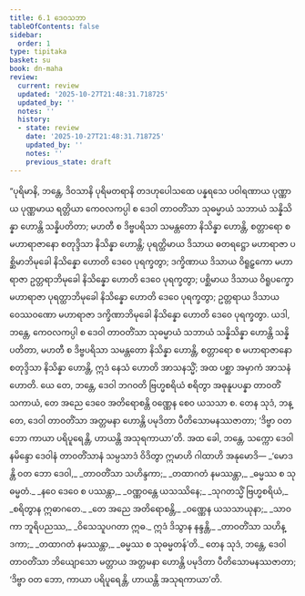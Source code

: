 ```yaml
---
title: 6.1 ဒေဝသဘာ
tableOfContents: false
sidebar:
  order: 1
type: tipitaka
basket: su
book: dn-maha
review:
  current: review
  updated: '2025-10-27T21:48:31.718725'
  updated_by: ''
  notes: ''
  history:
  - state: review
    date: '2025-10-27T21:48:31.718725'
    updated_by: ''
    notes: ''
    previous_state: draft
---
```



<ReviewStatus review={frontmatter.review} showDetails={true} />

<HypothesisAnnotation frontmatter={frontmatter} />

<DynamicBreadcrumb />

<Division number="294" book="dn-maha" e="ch" v="7" p="178">

<Paragraph number="645" book="dn-maha">
“ပုရိမာနိ, ဘန္တေ, ဒိဝသာနိ ပုရိမတရာနိ တဒဟုပေါသထေ ပန္နရသေ ပဝါရဏာယ ပုဏ္ဏာယ ပုဏ္ဏမာယ ရတ္တိယာ ကေဝလကပ္ပါ စ ဒေဝါ တာဝတိံသာ သုဓမ္မာယံ သဘာယံ သန္နိသိန္နာ ဟောန္တိ သန္နိပတိတာ; မဟတီ စ ဒိဗ္ဗပရိသာ သမန္တတော နိသိန္နာ ဟောန္တိ, စတ္တာရော စ မဟာရာဇာနော စတုဒ္ဒိသာ နိသိန္နာ ဟောန္တိ; ပုရတ္ထိမာယ ဒိသာယ ဓတရဋ္ဌော မဟာရာဇာ ပစ္ဆိမာဘိမုခေါ နိသိန္နော ဟောတိ ဒေဝေ ပုရက္ခတွာ; ဒက္ခိဏာယ ဒိသာယ ဝိရူဠှကော မဟာရာဇာ ဥတ္တရာဘိမုခေါ နိသိန္နော ဟောတိ ဒေဝေ ပုရက္ခတွာ; ပစ္ဆိမာယ ဒိသာယ ဝိရူပက္ခော မဟာရာဇာ ပုရတ္ထာဘိမုခေါ နိသိန္နော ဟောတိ ဒေဝေ ပုရက္ခတွာ; ဥတ္တရာယ ဒိသာယ ဝေဿဝဏော မဟာရာဇာ ဒက္ခိဏာဘိမုခေါ နိသိန္နော ဟောတိ ဒေဝေ ပုရက္ခတွာ. ယဒါ, ဘန္တေ, ကေဝလကပ္ပါ စ ဒေဝါ တာဝတိံသာ သုဓမ္မာယံ သဘာယံ သန္နိသိန္နာ ဟောန္တိ သန္နိပတိတာ, မဟတီ စ ဒိဗ္ဗပရိသာ သမန္တတော နိသိန္နာ ဟောန္တိ, စတ္တာရော စ မဟာရာဇာနော စတုဒ္ဒိသာ နိသိန္နာ ဟောန္တိ, ဣဒံ နေသံ ဟောတိ အာသနသ္မိံ; အထ ပစ္ဆာ အမှာကံ အာသနံ ဟောတိ.
</Paragraph>

<Paragraph number="646" book="dn-maha">
ယေ တေ, ဘန္တေ, ဒေဝါ ဘဂဝတိ ဗြဟ္မစရိယံ စရိတွာ အဓုနူပပန္နာ တာဝတိံသကာယံ, တေ အညေ ဒေဝေ အတိရောစန္တိ ဝဏ္ဏေန စေဝ ယသသာ စ. တေန သုဒံ, ဘန္တေ, ဒေဝါ တာဝတိံသာ အတ္တမနာ ဟောန္တိ ပမုဒိတာ ပီတိသောမနဿဇာတာ; ‘ဒိဗ္ဗာ ဝတ ဘော ကာယာ ပရိပူရေန္တိ, ဟာယန္တိ အသုရကာယာ’တိ.
</Paragraph>

</Division>
<Division number="295" book="dn-maha" e="ch" v="7" p="179">

<Paragraph number="647" book="dn-maha">
အထ ခေါ, ဘန္တေ, သက္ကော ဒေဝါနမိန္ဒော ဒေဝါနံ တာဝတိံသာနံ သမ္ပသာဒံ ဝိဒိတွာ ဣမာဟိ ဂါထာဟိ အနုမောဒိ—
</Paragraph>

<Paragraph number="648" type="verses" book="dn-maha">
_‘မောဒန္တိ ဝတ ဘော ဒေဝါ,_  
_တာဝတိံသာ သဟိန္ဒကာ;_  
_တထာဂတံ နမဿန္တာ,_  
_ဓမ္မဿ စ သုဓမ္မတံ._  

</Paragraph>

<Paragraph number="649" type="verses" book="dn-maha">
_နဝေ ဒေဝေ စ ပဿန္တာ,_  
_ဝဏ္ဏဝန္တေ ယသဿိနေ;_  
_သုဂတသ္မိံ ဗြဟ္မစရိယံ,_  
_စရိတွာန ဣဓာဂတေ._  

</Paragraph>

<Paragraph number="650" type="verses" book="dn-maha">
_တေ အညေ အတိရောစန္တိ,_  
_ဝဏ္ဏေန ယသသာယုနာ;_  
_သာဝကာ ဘူရိပညဿ,_  
_ဝိသေသူပဂတာ ဣဓ._  

</Paragraph>

<Paragraph number="651" type="verses" book="dn-maha">
ဣဒံ ဒိသွာန နန္ဒန္တိ,_  
_တာဝတိံသာ သဟိန္ဒကာ;_  
_တထာဂတံ နမဿန္တာ,_  
_ဓမ္မဿ စ သုဓမ္မတန်’တိ._  

</Paragraph>

<Paragraph number="652" book="dn-maha">
တေန သုဒံ, ဘန္တေ, ဒေဝါ တာဝတိံသာ ဘိယျောသော မတ္တာယ အတ္တမနာ ဟောန္တိ ပမုဒိတာ ပီတိသောမနဿဇာတာ; ‘ဒိဗ္ဗာ ဝတ ဘော, ကာယာ ပရိပူရေန္တိ, ဟာယန္တိ အသုရကာယာ’တိ.
</Paragraph>
</Division>